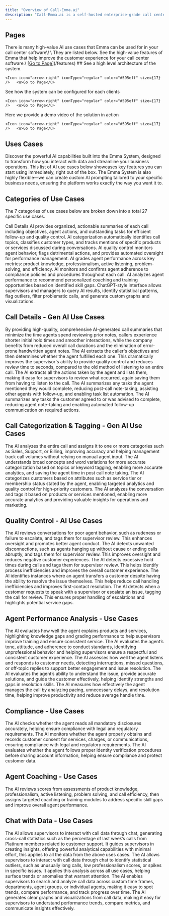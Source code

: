 ```yaml
---
title: "Overview of Call-Emma.ai"
description: "Call-Emma.ai is a self-hosted enterprise-grade call center software integration that delivers generative AI features to your platforms clients. The solution is enterprise-grade, scalable, highly configurable, and built for multi-tenant, usage-based billing."
---
```


## Pages

<CardGroup cols={2}>
  <Card title="Uses Cases">
    There is many high-value AI use cases that Emma can be used for in your call center software\! \
    They are listed below.
  </Card>
  <Card title="Core Features">
    See the high-value features of Emma that help improve the customer experience for your call center software.\
    <Icon icon="arrow-right" iconType="regular" color="#595eff" size={17} />   [<u>Go to Page</u>](/features)
  </Card>
  <Card title="System Overview">
    ## See a high level architecture of the system.

    <Icon icon="arrow-right" iconType="regular" color="#595eff" size={17} />   <u>Go to Page</u>
  </Card>
  <Card title="Configuration Options">
    See how the system can be configured for each clients

    <Icon icon="arrow-right" iconType="regular" color="#595eff" size={17} />   <u>Go to Page</u>
  </Card>
  <Card title="Demo Video ">
    Here we provide a demo video of the solution in action

    <Icon icon="arrow-right" iconType="regular" color="#595eff" size={17} />   <u>Go to Page</u>
  </Card>
</CardGroup>

## Uses Cases

Discover the powerful AI capabilities built into the Emma System, designed to transform how you interact with data and streamline your business operations. This list of AI use cases below showcases key features you can start using immediately, right out of the box. The Emma System is also highly flexible—we can create custom AI prompting tailored to your specific business needs, ensuring the platform works exactly the way you want it to.

## Categories of Use Cases

The 7 categories of use cases below are broken down into a total 27 specific use cases.

<CardGroup cols={2}>
  <Card title="Call Details " icon="phone-plus" color="#403c9e">
    Call Details AI provides organized, actionable summaries of each call including objectives, agent actions, and outstanding tasks for efficient follow-up and quality control.
  </Card>
  <Card title="Call Categorization & Tagging" icon="address-card" color="#ff0000">
    AI categorization automatically identifies call topics, classifies customer types, and tracks mentions of specific products or services discussed during conversations.
  </Card>
  <Card title="Quality Control " icon="magnifying-glass" iconType="regular" color="#0efff4">
    AI quality control monitors agent behavior, flags detrimental actions, and provides automated oversight for performance management.
  </Card>
  <Card title="Agent Performance Analysis" icon="person-burst" color="#ff0303">
    AI grades agent performance across key metrics: product knowledge, professionalism, active listening, problem-solving, and efficiency.
  </Card>
  <Card title="Compliance " icon="check-to-slot" color="#ff00e2">
    AI monitors and confirms agent adherence to compliance policies and procedures throughout each call.
  </Card>
  <Card title="Agent Coaching" icon="microphone" iconType="regular" color="#1ab022">
    AI analyzes agent performance to recommend personalized coaching and training opportunities based on identified skill gaps.
  </Card>
  <Card title="Chat with Data" icon="thought-bubble" color="#ffd300">
    ChatGPT-style interface allows supervisors and managers to query AI results, identify statistical patterns, flag outliers, filter problematic calls, and generate custom graphs and visualizations.
  </Card>
</CardGroup>

## <Icon icon="phone-plus" color="#0014fa" size={24} />  Call Details - Gen AI Use Cases

<Card title="1.  Call Summary">
  By providing high-quality, comprehensive AI-generated call summaries that minimize the time agents spend reviewing prior notes, callers experience shorter initial hold times and smoother interactions, while the company benefits from reduced overall call durations and the elimination of error-prone handwritten agent notes.
</Card>

<Card title="2. Satisfaction of the Customer's Objectives ">
  The AI extracts the caller's objectives and then determines whether the agent fulfilled each one. This dramatically improves the supervisor's ability to provide quality control and reduces review time to seconds, compared to the old method of listening to an entire call.
</Card>

<Card title="3. Agent's Actions">
  The AI extracts all the actions taken by the agent and lists them, making it easy for supervisors to review what occurred, again saving them from having to listen to the call.
</Card>

<Card title="4. Agent's Post-Call Task List">
  The AI summarizes any tasks the agent mentioned they would complete, reducing post-call note-taking, assisting other agents with follow-up, and enabling task list automation.
</Card>

<Card title="5. Customer's Post-Call Task List">
  The AI summarizes any tasks the customer agreed to or was advised to complete, reducing agent note-taking and enabling automated follow-up communication on required actions.
</Card>

## <Icon icon="address-card" color="#ff0303" size={30} /> Call Categorization & Tagging - Gen AI Use Cases

<Card title="6. Call Category">
  The AI analyzes the entire call and assigns it to one or more categories such as Sales, Support, or Billing, improving accuracy and helping management track call volumes without relying on manual agent input.
</Card>

<Card title="7. Topic or Keyword Tagging">
  The AI understands broad concepts and word variations for more accurate categorization based on topics or keyword tagging, enabling more accurate analytics, and saving the agent time in post call note taking.
</Card>

<Card title="8. Customer Categorization ">
  The AI categorizes customers based on attributes such as service tier or membership status stated by the agent, enabling targeted analytics and quality control for high-priority customers.
</Card>

<Card title="9. Product or Service Tagging">
  The AI analyzes the conversation and tags it based on products or services mentioned, enabling more accurate analytics and providing valuable insights for operations and marketing.
</Card>

## <Icon icon="magnifying-glass" color="#00c0ff" size={30} /> Quality Control  - AI Use Cases

<Card title="10. Agent Behavior Monitoring">
  The AI reviews conversations for poor agent behavior, such as rudeness or failure to escalate, and tags them for supervisor review. This enhances oversight and promotes better agent conduct.
</Card>

<Card title="11. Unwanted Disconnection Detection">
  The AI detects unwanted disconnections, such as agents hanging up without cause or ending calls abruptly, and tags them for supervisor review. This improves oversight and reduces negative customer experiences.
</Card>

<Card title="12. Excessive Hold Time Monitoring">
  The AI detects excessive hold times during calls and tags them for supervisor review. This helps identify process inefficiencies and improves the overall customer experience.
</Card>

<Card title="13. Unnecessary Transfer Detection">
  The AI identifies instances where an agent transfers a customer despite having the ability to resolve the issue themselves. This helps reduce call handling inefficiencies and improves first-contact resolution.
</Card>

<Card title="14. Escalation Request Detection">
  The AI detects when a customer requests to speak with a supervisor or escalate an issue, tagging the call for review. This ensures proper handling of escalations and highlights potential service gaps.
</Card>

## <Icon icon="person-burst" color="#ff0303" size={30} /> Agent Performance Analysis - Use Cases

<Card title="15. Product Knowledge Assessment">
  The AI evaluates how well the agent explains products and services, highlighting knowledge gaps and grading performance to help supervisors improve training and ensure consistent service.
</Card>

<Card title="16. Professionalism Assessment">
  The AI evaluates the agent’s tone, attitude, and adherence to conduct standards, identifying unprofessional behavior and helping supervisors ensure a respectful and consistent customer experience.
</Card>

<Card title="17. Active Listening Assessment">
  The AI assesses how well the agent listens and responds to customer needs, detecting interruptions, missed questions, or off-topic replies to support better engagement and issue resolution.
</Card>

<Card title="18. Problem Solving">
  The AI evaluates the agent’s ability to understand the issue, provide accurate solutions, and guide the customer effectively, helping identify strengths and gaps in resolution skills.
</Card>

<Card title="19. Call Efficiency Assessment">
  The AI measures how effectively the agent manages the call by analyzing pacing, unnecessary delays, and resolution time, helping improve productivity and reduce average handle time.
</Card>

## <Icon icon="check-to-slot" color="#ff00e2" size={30} /> Compliance - Use Cases

<Card title="20. Required Disclosures Assessment">
  The AI checks whether the agent reads all mandatory disclosures accurately, helping ensure compliance with legal and regulatory requirements.
</Card>

<Card title="21. Consent Capture Assessment">
  The AI monitors whether the agent properly obtains and records customer consent for services, charges, or communications, ensuring compliance with legal and regulatory requirements.
</Card>

<Card title="22. Authentication Assessment">
  The AI evaluates whether the agent follows proper identity verification procedures before sharing account information, helping ensure compliance and protect customer data.
</Card>

## <Icon icon="microphone" color="#00ce5d" size={30} /> Agent Coaching - Use Cases

<Card title="23. AI-Driven Skill-Based Agent Coaching">
  The AI reviews scores from assessments of product knowledge, professionalism, active listening, problem solving, and call efficiency, then assigns targeted coaching or training modules to address specific skill gaps and improve overall agent performance.
</Card>

## <Icon icon="thought-bubble" color="#ffa000" size={30} /> Chat with Data - Use Cases

<Card title="24. Cross-Call Statistics">
  The AI allows supervisors to interact with call data through chat, generating cross-call statistics such as the percentage of last week’s calls from Platinum members related to customer support. It guides supervisors in creating insights, offering powerful analytical capabilities with minimal effort, this applies to all the data from the above uses cases.
</Card>

<Card title="25. High or Low Outliers">
  The AI allows supervisors to interact with call data through chat to identify statistical outliers, such as unusually long calls, low professionalism scores, or spikes in specific issues. It applies this analysis across all use cases, helping surface trends or anomalies that warrant attention.
</Card>

<Card title="26. Results Filtering">
  The AI enables supervisors to search and analyze call data across custom time frames, departments, agent groups, or individual agents, making it easy to spot trends, compare performance, and track progress over time.
</Card>

<Card title="27. Graphs and Visualizations">
  The AI generates clear graphs and visualizations from call data, making it easy for supervisors to understand performance trends, compare metrics, and communicate insights effectively.
</Card>